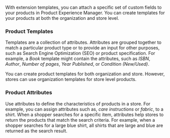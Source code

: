 With extension templates, you can attach a specific set of custom fields to your products in Product Experience Manager. You can create templates for your products at both the organization and store level.

### Product Templates

Templates are a collection of attributes. Attributes are grouped together to match a particular product type or to provide an input for other purposes, such as Search Engine Optimization (SEO) or product specification. For example, a *Book* template might contain the attributes, such as *ISBN*, *Author*, *Number of pages*, *Year Published*, or *Condition (New/Used)*.

You can create product templates for both organization and store. However, stores can use organization templates for store level products.

### Product Attributes

Use attributes to define the characteristics of products in a store. For example, you can assign attributes such as, *care instructions* or *fabric*, to a shirt. When a shopper searches for a specific item, attributes help stores to return the products that match the search criteria. For example, when a shopper searches for a large blue shirt, all shirts that are large and blue are returned as the search result.
